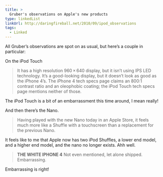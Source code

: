 ```yaml
---
title: >
  Gruber's observations on Apple's new products
type: linkedList
linkUrl: http://daringfireball.net/2010/09/ipod_observations
tags:
  - Linked
---
```


All Gruber’s observations are spot on as usual, but here’s a couple in particular:

On the iPod Touch

> It has a high resolution 960 × 640 display, but it isn’t using IPS LED technology. It’s a good-looking display, but it doesn’t look as good as the iPhone 4’s. The iPhone 4 tech specs page claims an 800:1 contrast ratio and an oleophobic coating; the iPod Touch tech specs page mentions neither of those.

The iPod Touch is a bit of an embarrassment this time around, I mean really!

And then there’s the Nano.

> Having played with the new Nano today in an Apple Store, it feels much more like a Shuffle with a touchscreen than a replacement for the previous Nano.

It feels like to me that Apple now has two iPod Shuffles, a lower end model, and a higher end model, and the nano no longer exists. Ahh well.

> **THE WHITE IPHONE 4** Not even mentioned, let alone shipped. Embarrassing.

Embarrassing is right!
